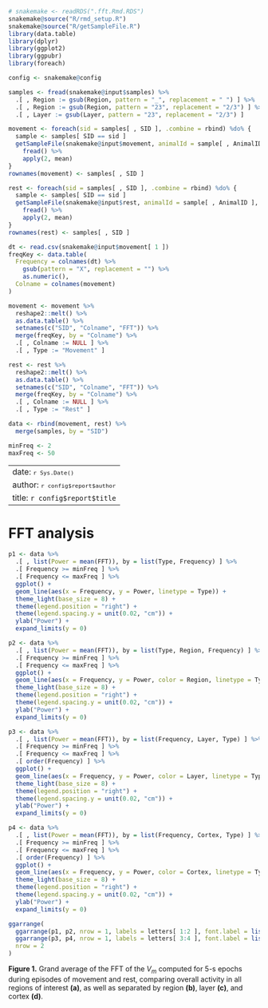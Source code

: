 ```r
# snakemake <- readRDS(".fft.Rmd.RDS")
snakemake@source("R/rmd_setup.R")
snakemake@source("R/getSampleFile.R")
library(data.table)
library(dplyr)
library(ggplot2)
library(ggpubr)
library(foreach)

config <- snakemake@config

samples <- fread(snakemake@input$samples) %>%
  .[ , Region := gsub(Region, pattern = "_", replacement = " ") ] %>%
  .[ , Region := gsub(Region, pattern = "23", replacement = "2/3") ] %>%
  .[ , Layer := gsub(Layer, pattern = "23", replacement = "2/3") ]

movement <- foreach(sid = samples[ , SID ], .combine = rbind) %do% {
  sample <- samples[ SID == sid ]
  getSampleFile(snakemake@input$movement, animalId = sample[ , AnimalID ], cellName = sample[ , CellName ]) %>%
    fread() %>%
    apply(2, mean)
}
rownames(movement) <- samples[ , SID ]

rest <- foreach(sid = samples[ , SID ], .combine = rbind) %do% {
  sample <- samples[ SID == sid ]
  getSampleFile(snakemake@input$rest, animalId = sample[ , AnimalID ], cellName = sample[ , CellName ]) %>%
    fread() %>%
    apply(2, mean)
}
rownames(rest) <- samples[ , SID ]

dt <- read.csv(snakemake@input$movement[ 1 ])
freqKey <- data.table(
  Frequency = colnames(dt) %>%
    gsub(pattern = "X", replacement = "") %>%
    as.numeric(),
  Colname = colnames(movement)
)

movement <- movement %>%
  reshape2::melt() %>%
  as.data.table() %>%
  setnames(c("SID", "Colname", "FFT")) %>%
  merge(freqKey, by = "Colname") %>%
  .[ , Colname := NULL ] %>%
  .[ , Type := "Movement" ]

rest <- rest %>%
  reshape2::melt() %>%
  as.data.table() %>%
  setnames(c("SID", "Colname", "FFT")) %>%
  merge(freqKey, by = "Colname") %>%
  .[ , Colname := NULL ] %>%
  .[ , Type := "Rest" ]

data <- rbind(movement, rest) %>%
  merge(samples, by = "SID")

minFreq <- 2
maxFreq <- 50
```

---
date: <small>`r Sys.Date()`</small>
author: <small>`r config$report$author`</small>
title: `r config$report$title`
---

# FFT analysis

```r
p1 <- data %>%
  .[ , list(Power = mean(FFT)), by = list(Type, Frequency) ] %>%
  .[ Frequency >= minFreq ] %>%
  .[ Frequency <= maxFreq ] %>%
  ggplot() +
  geom_line(aes(x = Frequency, y = Power, linetype = Type)) +
  theme_light(base_size = 8) +
  theme(legend.position = "right") +
  theme(legend.spacing.y = unit(0.02, "cm")) +
  ylab("Power") +
  expand_limits(y = 0)

p2 <- data %>%
  .[ , list(Power = mean(FFT)), by = list(Type, Region, Frequency) ] %>%
  .[ Frequency >= minFreq ] %>%
  .[ Frequency <= maxFreq ] %>%
  ggplot() +
  geom_line(aes(x = Frequency, y = Power, color = Region, linetype = Type)) +
  theme_light(base_size = 8) +
  theme(legend.position = "right") +
  theme(legend.spacing.y = unit(0.02, "cm")) +
  ylab("Power") +
  expand_limits(y = 0)

p3 <- data %>%
  .[ , list(Power = mean(FFT)), by = list(Frequency, Layer, Type) ] %>%
  .[ Frequency >= minFreq ] %>%
  .[ Frequency <= maxFreq ] %>%
  .[ order(Frequency) ] %>%
  ggplot() +
  geom_line(aes(x = Frequency, y = Power, color = Layer, linetype = Type)) +
  theme_light(base_size = 8) +
  theme(legend.position = "right") +
  theme(legend.spacing.y = unit(0.02, "cm")) +
  ylab("Power") +
  expand_limits(y = 0)

p4 <- data %>%
  .[ , list(Power = mean(FFT)), by = list(Frequency, Cortex, Type) ] %>%
  .[ Frequency >= minFreq ] %>%
  .[ Frequency <= maxFreq ] %>%
  .[ order(Frequency) ] %>%
  ggplot() +
  geom_line(aes(x = Frequency, y = Power, color = Cortex, linetype = Type)) +
  theme_light(base_size = 8) +
  theme(legend.position = "right") +
  theme(legend.spacing.y = unit(0.02, "cm")) +
  ylab("Power") +
  expand_limits(y = 0)

ggarrange(
  ggarrange(p1, p2, nrow = 1, labels = letters[ 1:2 ], font.label = list(size = 10)),
  ggarrange(p3, p4, nrow = 1, labels = letters[ 3:4 ], font.label = list(size = 10)),
  nrow = 2
)
```

**Figure 1.** Grand average of the FFT of the $V_m$ computed for 5-s epochs during episodes of movement
and rest, comparing overall activity in all regions of interest **(a)**, as well as separated by region **(b)**,
layer **(c)**, and cortex **(d)**.
